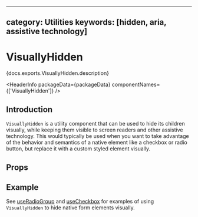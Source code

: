 <!-- Copyright 2020 Adobe. All rights reserved.
This file is licensed to you under the Apache License, Version 2.0 (the "License");
you may not use this file except in compliance with the License. You may obtain a copy
of the License at http://www.apache.org/licenses/LICENSE-2.0
Unless required by applicable law or agreed to in writing, software distributed under
the License is distributed on an "AS IS" BASIS, WITHOUT WARRANTIES OR REPRESENTATIONS
OF ANY KIND, either express or implied. See the License for the specific language
governing permissions and limitations under the License. -->



---
category: Utilities
keywords: [hidden, aria, assistive technology]
---

# VisuallyHidden

<p>{docs.exports.VisuallyHidden.description}</p>

<HeaderInfo
  packageData={packageData}
  componentNames={['VisuallyHidden']} />

## Introduction

`VisuallyHidden` is a utility component that can be used to hide its children visually,
while keeping them visible to screen readers and other assistive technology. This would
typically be used when you want to take advantage of the behavior and semantics of a
native element like a checkbox or radio button, but replace it with a custom styled
element visually.

## Props

<PropTable links={docs.links} component={docs.exports.VisuallyHidden} />

## Example

See [useRadioGroup](useRadioGroup.html#styling) and [useCheckbox](useCheckbox.html#styling)
for examples of using `VisuallyHidden` to hide native form elements visually.
